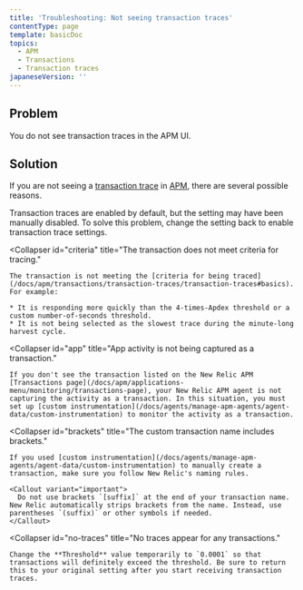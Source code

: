 ```yaml
---
title: 'Troubleshooting: Not seeing transaction traces'
contentType: page
template: basicDoc
topics:
  - APM
  - Transactions
  - Transaction traces
japaneseVersion: ''
---
```


## Problem

You do not see transaction traces in the APM UI.

## Solution

If you are not seeing a [transaction trace](/docs/apm/transactions/transaction-traces/transaction-traces) in [APM](/docs/apm/new-relic-apm/getting-started/welcome-new-relic-apm), there are several possible reasons.

<CollapserGroup>
  <Collapser
    id="disabled"
    title="Transaction tracing was disabled."
  >
    Transaction traces are enabled by default, but the setting may have been manually disabled. To solve this problem, change the setting back to enable transaction trace settings.
  </Collapser>

  <Collapser
    id="criteria"
    title="The transaction does not meet criteria for tracing."
  >
    The transaction is not meeting the [criteria for being traced](/docs/apm/transactions/transaction-traces/transaction-traces#basics). For example:

    * It is responding more quickly than the 4-times-Apdex threshold or a custom number-of-seconds threshold.
    * It is not being selected as the slowest trace during the minute-long harvest cycle.
  </Collapser>

  <Collapser
    id="app"
    title="App activity is not being captured as a transaction."
  >
    If you don't see the transaction listed on the New Relic APM [Transactions page](/docs/apm/applications-menu/monitoring/transactions-page), your New Relic APM agent is not capturing the activity as a transaction. In this situation, you must set up [custom instrumentation](/docs/agents/manage-apm-agents/agent-data/custom-instrumentation) to monitor the activity as a transaction.
  </Collapser>

  <Collapser
    id="brackets"
    title="The custom transaction name includes brackets."
  >
    If you used [custom instrumentation](/docs/agents/manage-apm-agents/agent-data/custom-instrumentation) to manually create a transaction, make sure you follow New Relic's naming rules.

    <Callout variant="important">
      Do not use brackets `[suffix]` at the end of your transaction name. New Relic automatically strips brackets from the name. Instead, use parentheses `(suffix)` or other symbols if needed.
    </Callout>
  </Collapser>

  <Collapser
    id="no-traces"
    title="No traces appear for any transactions."
  >
    Change the **Threshold** value temporarily to `0.0001` so that transactions will definitely exceed the threshold. Be sure to return this to your original setting after you start receiving transaction traces.
  </Collapser>
</CollapserGroup>

